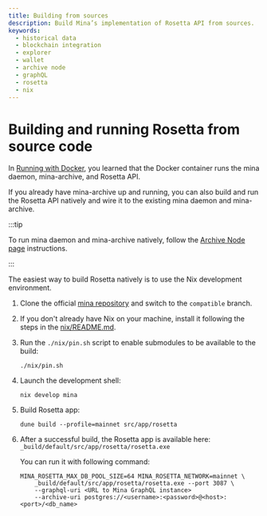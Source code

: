 ```yaml
---
title: Building from sources
description: Build Mina’s implementation of Rosetta API from sources.
keywords:
  - historical data
  - blockchain integration
  - explorer
  - wallet
  - archive node
  - graphQL
  - rosetta
  - nix
---
```



# Building and running Rosetta from source code

In [Running with Docker](run-with-docker), you learned that the Docker container runs the mina daemon, mina-archive, and Rosetta API. 

If you already have mina-archive up and running, you can also build and run the Rosetta API natively and wire it to the existing mina daemon and mina-archive.

:::tip

To run mina daemon and mina-archive natively, follow the [Archive Node page](node-operators/archive-nodes/archive-node) instructions.

:::

The easiest way to build Rosetta natively is to use the Nix development environment.

1. 
    Clone the official [mina repository](https://github.com/MinaProtocol/mina.git) and switch to the `compatible` branch.

1. 
    If you don't already have Nix on your machine, install it following the steps in the [nix/README.md](https://github.com/MinaProtocol/mina/blob/develop/nix/README.md).

1. 
    Run the `./nix/pin.sh` script to enable submodules to be available to the build:

    ```shell
    ./nix/pin.sh
    ```

1. 
    Launch the development shell:

    ```shell
    nix develop mina
    ```

1. 
    Build Rosetta app:

    ```shell
    dune build --profile=mainnet src/app/rosetta
    ```

1. 
    After a successful build, the Rosetta app is available here: `_build/default/src/app/rosetta/rosetta.exe` 

    You can run it with following command:
    ```shell
    MINA_ROSETTA_MAX_DB_POOL_SIZE=64 MINA_ROSETTA_NETWORK=mainnet \
        _build/default/src/app/rosetta/rosetta.exe --port 3087 \
        --graphql-uri <URL to Mina GraphQL instance> 
        --archive-uri postgres://<username>:<password>@<host>:<port>/<db_name>
    ```
